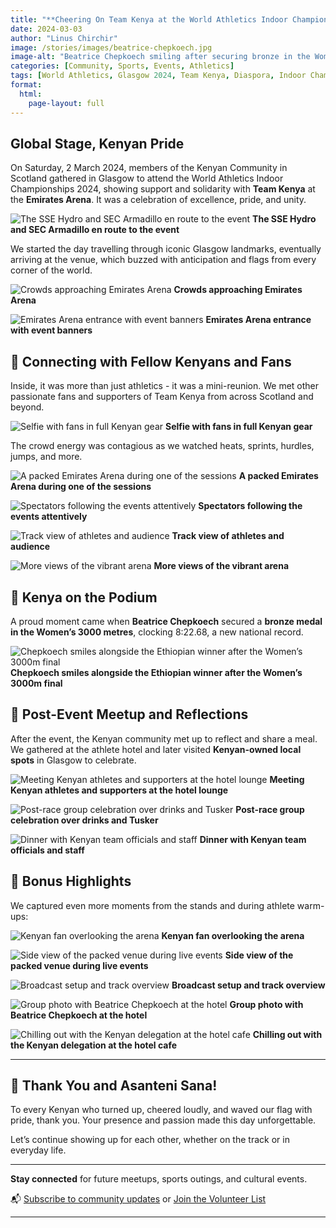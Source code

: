 ```yaml
---
title: "**Cheering On Team Kenya at the World Athletics Indoor Championships in Glasgow**"
date: 2024-03-03
author: "Linus Chirchir"
image: /stories/images/beatrice-chepkoech.jpg
image-alt: "Beatrice Chepkoech smiling after securing bronze in the Women's 3000m"
categories: [Community, Sports, Events, Athletics]
tags: [World Athletics, Glasgow 2024, Team Kenya, Diaspora, Indoor Championships]
format:
  html:
    page-layout: full
---
```


## Global Stage, Kenyan Pride

On Saturday, 2 March 2024, members of the Kenyan Community in Scotland gathered in Glasgow to attend the World Athletics Indoor Championships 2024, showing support and solidarity with **Team Kenya** at the **Emirates Arena**. It was a celebration of excellence, pride, and unity.

![The SSE Hydro and SEC Armadillo en route to the event](../stories/images/glasgow-1.jpg)
**The SSE Hydro and SEC Armadillo en route to the event**

We started the day travelling through iconic Glasgow landmarks, eventually arriving at the venue, which buzzed with anticipation and flags from every corner of the world.

![Crowds approaching Emirates Arena](../stories/images/glasgow-2.jpg)
**Crowds approaching Emirates Arena**

![Emirates Arena entrance with event banners](../stories/images/glasgow-3.jpg)
**Emirates Arena entrance with event banners**

## 👋 Connecting with Fellow Kenyans and Fans

Inside, it was more than just athletics - it was a mini-reunion. We met other passionate fans and supporters of Team Kenya from across Scotland and beyond.

![Selfie with fans in full Kenyan gear](../stories/images/glasgow-4.jpg)
**Selfie with fans in full Kenyan gear**

The crowd energy was contagious as we watched heats, sprints, hurdles, jumps, and more. 

![A packed Emirates Arena during one of the sessions](../stories/images/glasgow-5.jpg)
**A packed Emirates Arena during one of the sessions**

![Spectators following the events attentively](../stories/images/glasgow-6.jpg)
**Spectators following the events attentively**

![Track view of athletes and audience](../stories/images/glasgow-7.jpg)
**Track view of athletes and audience**

![More views of the vibrant arena](../stories/images/glasgow-8.jpg)
**More views of the vibrant arena**

## 🥉 Kenya on the Podium

A proud moment came when **Beatrice Chepkoech** secured a **bronze medal in the Women's 3000 metres**, clocking 8:22.68, a new national record.

![Chepkoech smiles alongside the Ethiopian winner after the Women's 3000m final](../stories/images/beatrice-chepkoech.jpg)
**Chepkoech smiles alongside the Ethiopian winner after the Women's 3000m final**

## 🍴 Post-Event Meetup and Reflections

After the event, the Kenyan community met up to reflect and share a meal. We gathered at the athlete hotel and later visited **Kenyan-owned local spots** in Glasgow to celebrate.

![Meeting Kenyan athletes and supporters at the hotel lounge](../stories/images/glasgow-18.jpg)
**Meeting Kenyan athletes and supporters at the hotel lounge**

![Post-race group celebration over drinks and Tusker](../stories/images/glasgow-16.jpg)
**Post-race group celebration over drinks and Tusker**

![Dinner with Kenyan team officials and staff](../stories/images/glasgow-17.jpg)
**Dinner with Kenyan team officials and staff**

## 📸 Bonus Highlights

We captured even more moments from the stands and during athlete warm-ups:

![Kenyan fan overlooking the arena](../stories/images/glasgow-11.jpg)
**Kenyan fan overlooking the arena**

![Side view of the packed venue during live events](../stories/images/glasgow-12.jpg)
**Side view of the packed venue during live events**

![Broadcast setup and track overview](../stories/images/glasgow-13.jpg)
**Broadcast setup and track overview**

![Group photo with Beatrice Chepkoech at the hotel](../stories/images/glasgow-14.jpg)
**Group photo with Beatrice Chepkoech at the hotel**

![Chilling out with the Kenyan delegation at the hotel cafe](../stories/images/glasgow-15.jpg)
**Chilling out with the Kenyan delegation at the hotel cafe**

---

## 🙌 Thank You and Asanteni Sana!

To every Kenyan who turned up, cheered loudly, and waved our flag with pride, thank you. Your presence and passion made this day unforgettable.

Let’s continue showing up for each other, whether on the track or in everyday life.

---

**Stay connected** for future meetups, sports outings, and cultural events. 

📬 [Subscribe to community updates](../contact.qmd#contact-form) or [Join the Volunteer List](../volunteer.qmd)

---